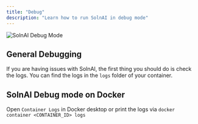 ```yaml
---
title: "Debug"
description: "Learn how to run SolnAI in debug mode"
---
```



<Image
  src="/images/guides/debug.png"
  height={1080}
  width={1920}
  quality={100}
  alt="SolnAI Debug Mode"
/>

## General Debugging

If you are having issues with SolnAI, the first thing you should do is check the logs. You can find the logs in the `logs` folder of your container.

## SolnAI Debug mode on Docker

Open `Container Logs` in Docker desktop or print the logs via `docker container <CONTAINER_ID> logs`
